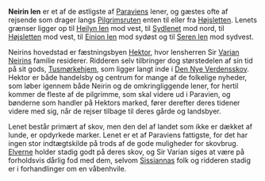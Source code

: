 {{title:Neirin len}}
{{author:Laura Holmegaard}}
{{timestamp:2009-09-29T12:27:53Z}}
{{copyright:Neirin len}}
'''Neirin len''' er et af de østligste af [[Paravien|Paraviens]] lener, og gæstes ofte af rejsende som drager langs [[Pilgrimsruten]] enten til eller fra [[Højsletten]]. Lenets grænser ligger op til [[Heilyn len]] mod vest, til [[Sydlenet]] mod nord, til [[Højsletten]] mod vest, til [[Einion len]] mod sydøst og til [[Seren len]] mod sydvest.

Neirins hovedstad er fæstningsbyen [[Hektor]], hvor lensherren Sir [[Varian Neirin|Varian Neirins]] familie residerer. Ridderen selv tilbringer dog størstedelen af sin tid på sit gods, [[Tusmørkehjem]], som ligger langt inde i [[Verdensskoven|Den Nye Verdensskov]].
Hektor er både handelsby og centrum for mange af de folkelige nyheder, som løber igennem både Neirin og de omkringliggende lener, for hertil kommer de fleste af de pilgrimme, som skal videre ud i Paravien, og bønderne som handler på Hektors marked, fører derefter deres tidener videre med sig, når de rejser tilbage til deres gårde og landsbyer.

Lenet består primært af skov, men den del af landet som ikke er dækket af lunde, er opdyrkede marker. Lenet er et af Paraviens fattigste, for det har ingen stor indtægtskilde på trods af de gode muligheder for skovbrug. [[Elver|Elverne]] holder stadig godt på deres skov, og Sir Varian siges at være på forholdsvis dårlig fod med dem, selvom [[Sissianna|Sissiannas]] folk og ridderen stadig er i forhandlinger om en våbenhvile.